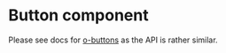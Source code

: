
<Meta of={IndexStories} />

# Button component

Please see docs for [o-buttons](https://github.com/Financial-Times/o-buttons) as
the API is rather similar.

<Canvas>
  <Story of={IndexStories.Examples} />
</Canvas>
